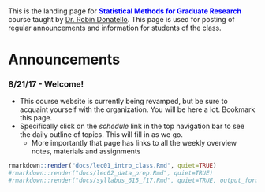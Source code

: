 <br>
This is the landing page for <span style="color:blue">**Statistical Methods for Graduate Research**</span> course taught by [Dr. Robin Donatello](http://www.norcalbiostat.com). This page is used for posting of regular announcements and information for students of the class. 


# Announcements
 
### 8/21/17 - Welcome!
* This course website is currently being revamped, but be sure to acquaint yourself with the organization. You will be here a lot. Bookmark this page.
* Specifically click on the _schedule_ link in the top navigation bar to see the daily outline of topics. This will fill in as we go. 
    - More importantly that page has links to all the weekly overview notes, materials and assignments


```r
rmarkdown::render("docs/lec01_intro_class.Rmd", quiet=TRUE)
#rmarkdown::render("docs/lec02_data_prep.Rmd", quiet=TRUE)
#rmarkdown::render("docs/syllabus_615_f17.Rmd", quiet=TRUE, output_format=c("html_document", "pdf_document"))
```